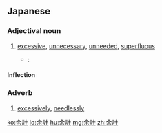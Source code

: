 ==Japanese==
{{ja-kanjitab|よ|けい|yomi=on}}

===Adjectival noun===
{{ja-adj|infl=na|よけい}}

# [[excessive]], [[unnecessary]], [[unneeded]], [[superfluous]]
#* {{RQ:Botchan}}:
#*: {{ja-usex|'''余計'''な手数だ。|'''よけい''' な てすう だ。|What a bother!}}

====Inflection====
{{ja-na|よけい}}

===Adverb===
{{ja-pos|よけい|adverb}}

# [[excessively]], [[needlessly]]

[[ko:余計]]
[[lo:余計]]
[[hu:余計]]
[[mg:余計]]
[[zh:余計]]